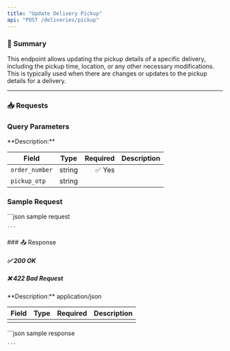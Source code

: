 ```yaml
---
title: "Update Delivery Pickup"
api: "POST /deliveries/pickup"
---
```



### 📝 Summary

This endpoint allows updating the pickup details of a specific delivery, including the pickup time, location, or any other necessary modifications. This is typically used when there are changes or updates to the pickup details for a delivery.

---




### 📥 Requests
### Query Parameters
<Expandable>
**Description:** 

| **Field**   | **Type** | **Required** | **Description**          |
|-------------|----------|-------------:|---------------------------|
| `order_number`   | string   | ✅ Yes       |          |
| `pickup_otp`   | string   |        |          |
</Expandable>


### Sample Request
<Expandable>
    ```json sample request
    
    
    ```
</Expandable>
### 📤 Response

##### ✅ 200 OK
##### ❌ 422 Bad Request

<Expandable>
**Description:** application/json

| **Field**   | **Type** | **Required** | **Description**          |
|-------------|----------|-------------:|---------------------------|
|    |    |        |           |
</Expandable>

<ResponseExample>
    ```json sample response
    
    ```
</ResponseExample>


